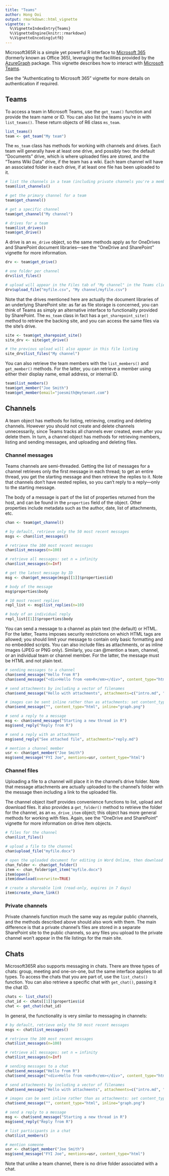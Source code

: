 ```yaml
---
title: "Teams"
author: Hong Ooi
output: rmarkdown::html_vignette
vignette: >
  %\VignetteIndexEntry{Teams}
  %\VignetteEngine{knitr::rmarkdown}
  %\VignetteEncoding{utf8}
---
```


Microsoft365R is a simple yet powerful R interface to [Microsoft 365](https://www.microsoft.com/en-us/microsoft-365) (formerly known as Office 365), leveraging the facilities provided by the [AzureGraph](https://cran.r-project.org/package=AzureGraph) package. This vignette describes how to interact with [Microsoft Teams](https://www.microsoft.com/en-au/microsoft-teams/group-chat-software).

See the "Authenticating to Microsoft 365" vignette for more details on authentication if required.

## Teams

To access a team in Microsoft Teams, use the `get_team()` function and provide the team name or ID. You can also list the teams you're in with `list_teams()`. These return objects of R6 class `ms_team`.

```r
list_teams()
team <- get_team("My team")
```

The `ms_team` class has methods for working with channels and drives. Each team will generally have at least one drive, and possibly two: the default "Documents" drive, which is where uploaded files are stored, and the "Teams Wiki Data" drive, if the team has a wiki. Each team channel will have an associated folder in each drive, if at least one file has been uploaded to it.

```r
# list the channels in a team (including private channels you're a member of)
team$list_channels()

# get the primary channel for a team
team$get_channel()

# get a specific channel
team$get_channel("My channel")

# drives for a team
team$list_drives()
team$get_drive()
```

A drive is an `ms_drive` object, so the same methods apply as for OneDrives and SharePoint document libraries---see the "OneDrive and SharePoint" vignette for more information.

```r
drv <- team$get_drive()

# one folder per channel
drv$list_files()

# upload will appear in the Files tab of "My channel" in the Teams client
drv$upload_file("myfile.csv", "My channel/myfile.csv")
```

Note that the drives mentioned here are actually the document libraries of an underlying SharePoint site: as far as file storage is concerned, you can think of Teams as simply an alternative interface to functionality provided by SharePoint. The `ms_team` class in fact has a `get_sharepoint_site()` method to retrieve the backing site, and you can access the same files via the site's drive.

```r
site <- team$get_sharepoint_site()
site_drv <- site$get_drive()

# the previous upload will also appear in this file listing
site_drv$list_files("My channel")
```

You can also retrieve the team members with the `list_members()` and `get_member()` methods. For the latter, you can retrieve a member using either their display name, email address, or internal ID.

```r
team$list_members()
team$get_member("Joe Smith")
team$get_member(email="joesmith@mytenant.com")
```

## Channels

A team object has methods for listing, retrieving, creating and deleting channels. However you should not create and delete channels unnecessarily, since Teams tracks all channels ever created, even after you delete them. In turn, a channel object has methods for retrieving members, listing and sending messages, and uploading and deleting files.

### Channel messages

Teams channels are semi-threaded. Getting the list of messages for a channel retrieves only the first message in each thread; to get an entire thread, you get the starting message and then retrieve the replies to it. Note that channels don't have nested replies, so you can't reply to a reply---only to the starting message.

The body of a message is part of the list of properties returned from the host, and can be found in the `properties` field of the object. Other properties include metadata such as the author, date, list of attachments, etc.

```r
chan <- team$get_channel()

# by default, retrieve only the 50 most recent messages
msgs <- chan$list_messages()

# retrieve the 100 most recent messages
chan$list_messages(n=100)

# retrieve all messages: set n = infinity
chan$list_messages(n=Inf)

# get the latest message by ID
msg <- chan$get_message(msgs[[1]]$properties$id)

# body of the message
msg$properties$body

# 10 most recent replies
repl_list <- msg$list_replies(n=10)

# body of an individual reply
repl_list[[1]]$properties$body
```

You can send a message to a channel as plain text (the default) or HTML. For the latter, Teams imposes security restrictions on which HTML tags are allowed; you should limit your message to contain only basic formatting and no embedded scripts. You can also include files as attachments, or as inline images (JPEG or PNG only). Similarly, you can @mention a team, channel, or an individual team or channel member. For the latter, the message must be HTML and not plain text.

```r
# sending messages to a channel
chan$send_message("Hello from R")
chan$send_message("<div>Hello from <em>R</em></div>", content_type="html")

# send attachments by including a vector of filenames
chan$send_message("Hello with attachments", attachments=c("intro.md", "myfile.csv"))

# images can be sent inline rather than as attachments: set content_type to 'html'
chan$send_message("", content_type="html", inline="graph.png")

# send a reply to a message
msg <- chan$send_message("Starting a new thread in R")
msg$send_reply("Reply from R")

# send a reply with an attachment
msg$send_reply("See attached file", attachments="reply.md")

# mention a channel member
usr <- chan$get_member("Joe Smith")
msg$send_message("FYI Joe", mentions=usr, content_type="html")
```

### Channel files

Uploading a file to a channel will place it in the channel's drive folder. Note that message attachments are actually uploaded to the channel's folder with the message then including a link to the uploaded file.

The channel object itself provides convenience functions to list, upload and download files. It also provides a `get_folder()` method to retrieve the folder for the channel, as an `ms_drive_item` object; this object has more general methods for working with files. Again, see the "OneDrive and SharePoint" vignette for more information on drive item objects.

```r
# files for the channel
chan$list_files()

# upload a file to the channel
chan$upload_file("myfile.docx")

# open the uploaded document for editing in Word Online, then download it again
chan_folder <- chan$get_folder()
item <- chan_folder$get_item("myfile.docx")
item$open()
item$download(overwrite=TRUE)

# create a shareable link (read-only, expires in 7 days)
item$create_share_link()
```

### Private channels

Private channels function much the same way as regular public channels, and the methods described above should also work with them. The main difference is that a private channel's files are stored in a separate SharePoint site to the public channels, so any files you upload to the private channel won't appear in the file listings for the main site.

## Chats

Microsoft365R also supports messaging in chats. There are three types of chats: group, meeting and one-on-one, but the same interface applies to all types. To access the chats that you are part of, use the `list_chats()` function. You can also retrieve a specific chat with `get_chat()`, passing it the chat ID.

```r
chats <- list_chats()
chat_id <- chats[[1]]$properties$id
chat <- get_chat(chat_id)
```

In general, the functionality is very similar to messaging in channels:

```r
# by default, retrieve only the 50 most recent messages
msgs <- chat$list_messages()

# retrieve the 100 most recent messages
chat$list_messages(n=100)

# retrieve all messages: set n = infinity
chat$list_messages(n=Inf)

# sending messages to a chat
chat$send_message("Hello from R")
chat$send_message("<div>Hello from <em>R</em></div>", content_type="html")

# send attachments by including a vector of filenames
chat$send_message("Hello with attachments", attachments=c("intro.md", "myfile.csv"))

# images can be sent inline rather than as attachments: set content_type to 'html'
chat$send_message("", content_type="html", inline="graph.png")

# send a reply to a message
msg <- chat$send_message("Starting a new thread in R")
msg$send_reply("Reply from R")

# list participants in a chat
chat$list_members()

# mention someone
usr <- chat$get_member("Joe Smith")
msg$send_message("FYI Joe", mentions=usr, content_type="html")
```

Note that unlike a team channel, there is no drive folder associated with a chat.

